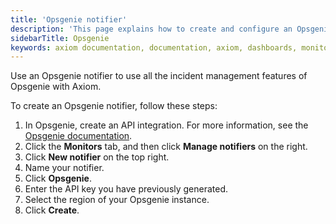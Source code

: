 ```yaml
---
title: 'Opsgenie notifier'
description: 'This page explains how to create and configure an Opsgenie notifier.'
sidebarTitle: Opsgenie
keywords: axiom documentation, documentation, axiom, dashboards, monitors, notifiers, slack, email, pagerduty, webhook, opsgenie, discord, discord webhook
---
```


Use an Opsgenie notifier to use all the incident management features of Opsgenie with Axiom.

To create an Opsgenie notifier, follow these steps:

1. In Opsgenie, create an API integration. For more information, see the [Opsgenie documentation](https://support.atlassian.com/opsgenie/docs/create-a-default-api-integration/).
1. Click the **Monitors** tab, and then click **Manage notifiers** on the right.
1. Click **New notifier** on the top right.
1. Name your notifier.
1. Click **Opsgenie**.
1. Enter the API key you have previously generated.
1. Select the region of your Opsgenie instance.
1. Click **Create**.